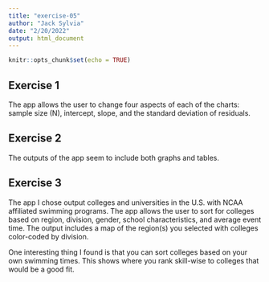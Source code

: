 ```yaml
---
title: "exercise-05"
author: "Jack Sylvia"
date: "2/20/2022"
output: html_document
---
```


```r
knitr::opts_chunk$set(echo = TRUE)
```

## Exercise 1

The app allows the user to change four aspects of each of the charts: sample size (N), intercept, slope, and the standard deviation of residuals.

## Exercise 2

The outputs of the app seem to include both graphs and tables.

## Exercise 3

The app I chose output colleges and universities in the U.S. with NCAA affiliated swimming programs. The app allows the user to sort for colleges based on region, division, gender, school characteristics, and average event time. The output includes a map of the region(s) you selected with colleges color-coded by division.  

One interesting thing I found is that you can sort colleges based on your own swimming times. This shows where you rank skill-wise to colleges that would be a good fit.